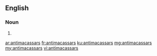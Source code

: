 ==English==

===Noun===
{{head|en|plural}}

# {{plural of|antimacassar|lang=en}}

[[ar:antimacassars]]
[[fr:antimacassars]]
[[ku:antimacassars]]
[[mg:antimacassars]]
[[my:antimacassars]]
[[vi:antimacassars]]